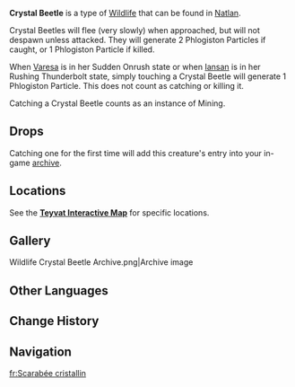 {{Wildlife Infobox
|name        = Crystal Beetle
|image       = Crystal Beetle Icon.png
|type        = Wildlife
|family      = Other Wildlife
|group       = 
|location    = Natlan
|description = A beetle with a lively, energetic personality that carries a block of crystal-like solid [[phlogiston]].<br>The Crystal Beetle's magnificent appearance can attract other creatures from afar. Should they prove friendly, the Crystal Beetle will play with the other party, and over time, they can become friends. Should the other party have ulterior motives, then the Crystal Beetle will use its rock-hard body to make them regret it.<br>It is said that Crystal Beetles have the special ability to perceive certain ores and minerals. Some miners from the [[Children of Echoes]] put this incredible faculty to good use, making friends with a few Crystal Beetles and asking them to lend a tarsus when they head down into the mines...
}}
'''Crystal Beetle''' is a type of [[Wildlife]] that can be found in [[Natlan]].

Crystal Beetles will flee (very slowly) when approached, but will not despawn unless attacked. They will generate 2 Phlogiston Particles if caught, or 1 Phlogiston Particle if killed.

When [[Varesa]] is in her Sudden Onrush state or when [[Iansan]] is in her Rushing Thunderbolt state, simply touching a Crystal Beetle will generate 1 Phlogiston Particle. This does not count as catching or killing it.

Catching a Crystal Beetle counts as an instance of Mining.

==Drops==
Catching one for the first time will add this creature's entry into your in-game [[archive]].
{{Card|Iron Chunk|1}}

==Locations==
See the '''[https://act.hoyolab.com/ys/app/interactive-map/index.html#/map/2?shown_types=623 Teyvat Interactive Map]''' for specific locations.

==Gallery==
<gallery>
Wildlife Crystal Beetle Archive.png|Archive image
</gallery>

==Other Languages==
{{Other Languages
|en       = Crystal Beetle
|zhs      = 固晶甲虫
|zhs_rm   = 
|zht      = 固晶甲蟲
|zht_rm   = 
|zh_tl    = 
|ja       = クリスタルビートル
|ja_rm    = 
|ja_tl    = 
|ko       = 수정 갑충
|ko_tl    = 
|es       = Coleóptero cristacorazado
|es_tl    = Chrystal-Armored Coleoptera
|es_note  = ''Coleoptera'' is the scientific name for beetles.
|fr       = Scarabée cristallin
|fr_tl    = Crystalline Beetle
|ru       = Кристаллический жук
|ru_tl    = Crystal Beetle
|th       = Crystal Beetle
|vi       = Bọ Pha Lê
|vi_tl    = 
|de       = Kristallkäfer
|de_tl    = Crystal Beetle
|id       = Crystal Beetle
|pt       = Besouro de Cristal
|pt_tl    = 
|tr       = Kristal Böceği
|tr_tl    = 
|it       = Scarabeo cristallino
|it_tl    = 
}}

==Change History==
{{Change History|5.0}}

==Navigation==
{{Wildlife Navbox}}

[[fr:Scarabée cristallin]]